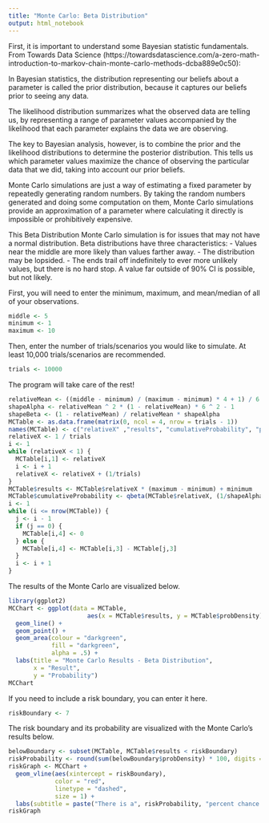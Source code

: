 ---
title: "Monte Carlo: Beta Distribution"
output: html_notebook
---

First, it is important to understand some Bayesian statistic fundamentals. From Towards Data Science (https://towardsdatascience.com/a-zero-math-introduction-to-markov-chain-monte-carlo-methods-dcba889e0c50):

In Bayesian statistics, the distribution representing our beliefs about a parameter is called the prior distribution, because it captures our beliefs prior to seeing any data.

The likelihood distribution summarizes what the observed data are telling us, by representing a range of parameter values accompanied by the likelihood that each parameter explains the data we are observing.

The key to Bayesian analysis, however, is to combine the prior and the likelihood distributions to determine the posterior distribution. This tells us which parameter values maximize the chance of observing the particular data that we did, taking into account our prior beliefs.

Monte Carlo simulations are just a way of estimating a fixed parameter by repeatedly generating random numbers. By taking the random numbers generated and doing some computation on them, Monte Carlo simulations provide an approximation of a parameter where calculating it directly is impossible or prohibitively expensive.

This Beta Distribution Monte Carlo simulation is for issues that may not have a normal distribution. Beta distributions have three characteristics:
- Values near the middle are more likely than values farther away.
- The distribution may be lopsided.
- The ends trail off indefinitely to ever more unlikely values, but there is no hard stop. A value far outside of 90% CI is possible, but not likely.

First, you will need to enter the minimum, maximum, and mean/median of all of your observations.
```{r}
middle <- 5
minimum <- 1
maximum <- 10
```

Then, enter the number of trials/scenarios you would like to simulate. At least 10,000 trials/scenarios are recommended.
```{r}
trials <- 10000
```

The program will take care of the rest!
```{r}
relativeMean <- ((middle - minimum) / (maximum - minimum) * 4 + 1) / 6
shapeAlpha <- relativeMean ^ 2 * (1 - relativeMean) * 6 ^ 2 - 1
shapeBeta <- (1 - relativeMean) / relativeMean * shapeAlpha
MCTable <- as.data.frame(matrix(0, ncol = 4, nrow = trials - 1))
names(MCTable) <- c("relativeX" ,"results", "cumulativeProbability", "probDensity")
relativeX <- 1 / trials
i <- 1
while (relativeX < 1) {
  MCTable[i,1] <- relativeX
  i <- i + 1
  relativeX <- relativeX + (1/trials)
}
MCTable$results <- MCTable$relativeX * (maximum - minimum) + minimum
MCTable$cumulativeProbability <- qbeta(MCTable$relativeX, (1/shapeAlpha), (1/shapeBeta))
i <- 1
while (i <= nrow(MCTable)) {
  j <- i - 1
  if (j == 0) {
    MCTable[i,4] <- 0
  } else {
    MCTable[i,4] <- MCTable[i,3] - MCTable[j,3]
  }
  i <- i + 1
}
```

The results of the Monte Carlo are visualized below.
```{r}
library(ggplot2)
MCChart <- ggplot(data = MCTable,
                      aes(x = MCTable$results, y = MCTable$probDensity)) + 
  geom_line() +
  geom_point() +
  geom_area(colour = "darkgreen", 
            fill = "darkgreen", 
            alpha = .5) +
  labs(title = "Monte Carlo Results - Beta Distribution",
       x = "Result",
       y = "Probability")
MCChart
```

If you need to include a risk boundary, you can enter it here.
```{r}
riskBoundary <- 7
```

The risk boundary and its probability are visualized with the Monte Carlo's results below.
```{r}
belowBoundary <- subset(MCTable, MCTable$results < riskBoundary)
riskProbability <- round(sum(belowBoundary$probDensity) * 100, digits = 2)
riskGraph <- MCChart +
  geom_vline(aes(xintercept = riskBoundary),
             color = "red", 
             linetype = "dashed", 
             size = 1) +
  labs(subtitle = paste("There is a", riskProbability, "percent chance the real world result will be below your risk boundary:", riskBoundary))
riskGraph
```
